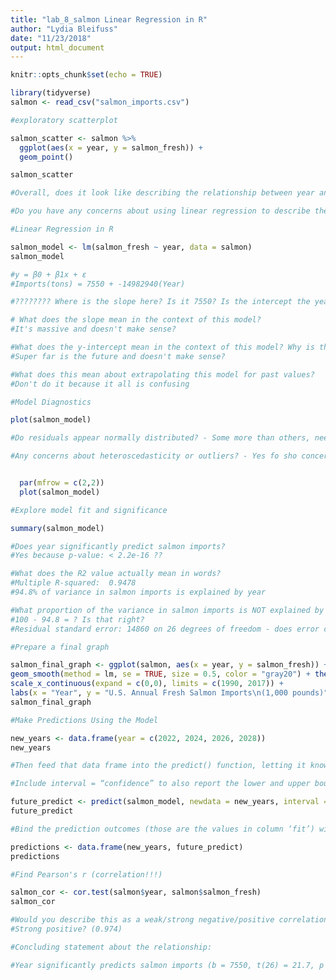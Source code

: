 ```yaml
---
title: "lab_8_salmon Linear Regression in R"
author: "Lydia Bleifuss"
date: "11/23/2018"
output: html_document
---
```


```r
knitr::opts_chunk$set(echo = TRUE)
```

```r
library(tidyverse)
salmon <- read_csv("salmon_imports.csv")
```

```r
#exploratory scatterplot

salmon_scatter <- salmon %>% 
  ggplot(aes(x = year, y = salmon_fresh)) +
  geom_point()

salmon_scatter

#Overall, does it look like describing the relationship between year and fresh salmon imports using linear regression makes sense? - YES

#Do you have any concerns about using linear regression to describe the relationship? - CLEAR DIPS IN LINEAR DATA TREND 
```

```r
#Linear Regression in R

salmon_model <- lm(salmon_fresh ~ year, data = salmon)
salmon_model

#y = β0 + β1x + ε
#Imports(tons) = 7550 + -14982940(Year)

#???????? Where is the slope here? Is it 7550? Is the intercept the year at -14982940? What is the 25 (from the example in this case?)

# What does the slope mean in the context of this model?
#It's massive and doesn't make sense?

#What does the y-intercept mean in the context of this model? Why is that concerning? 
#Super far is the future and doesn't make sense? 

#What does this mean about extrapolating this model for past values?
#Don't do it because it all is confusing 

```

```r
#Model Diagnostics

plot(salmon_model)

#Do residuals appear normally distributed? - Some more than others, need to understand the specifics behind how they work more. The square root on looks good but not the "residuals" one 

#Any concerns about heteroscedasticity or outliers? - Yes fo sho concerns, residuals are looking funky, Cooks distance is something to look at...


  par(mfrow = c(2,2))
  plot(salmon_model)
```

```r
#Explore model fit and significance

summary(salmon_model)

#Does year significantly predict salmon imports?
#Yes because p-value: < 2.2e-16 ??

#What does the R2 value actually mean in words?
#Multiple R-squared:  0.9478
#94.8% of variance in salmon imports is explained by year

#What proportion of the variance in salmon imports is NOT explained by year?
#100 - 94.8 = ? Is that right?
#Residual standard error: 14860 on 26 degrees of freedom - does error come into play here? 
```

```r
#Prepare a final graph

salmon_final_graph <- ggplot(salmon, aes(x = year, y = salmon_fresh)) + geom_point() +
geom_smooth(method = lm, se = TRUE, size = 0.5, color = "gray20") + theme_bw() +
scale_x_continuous(expand = c(0,0), limits = c(1990, 2017)) +
labs(x = "Year", y = "U.S. Annual Fresh Salmon Imports\n(1,000 pounds)")
salmon_final_graph
```

```r
#Make Predictions Using the Model

new_years <- data.frame(year = c(2022, 2024, 2026, 2028))
new_years

#Then feed that data frame into the predict() function, letting it know which model to use to make predictions for the new values.

#Include interval = “confidence” to also report the lower and upper bounds of the 95% CI for model fit at each year

future_predict <- predict(salmon_model, newdata = new_years, interval = "confidence") 
future_predict

#Bind the prediction outcomes (those are the values in column ‘fit’) with the ‘new_years’ data to actually create a useful table of predicted imports and upper and lower CI:

predictions <- data.frame(new_years, future_predict) 
predictions
```

```r
#Find Pearson's r (correlation!!!)

salmon_cor <- cor.test(salmon$year, salmon$salmon_fresh)
salmon_cor

#Would you describe this as a weak/strong negative/positive correlation?
#Strong positive? (0.974)

#Concluding statement about the relationship: 

#Year significantly predicts salmon imports (b = 7550, t(26) = 21.7, p < 0.001) with a strong positive correlation between the two (Pearson's r = 0.97).The overall model (Imports(tons) = 7550 + -14982940(Year); units) explains a significant amount of variance in salmon imports (F(1,26) = 472, p < 0.001, R2 = 0.95) 
```

